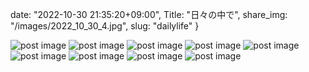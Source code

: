 date: "2022-10-30 21:35:20+09:00",
Title: "日々の中で",
share_img: "/images/2022_10_30_4.jpg",
slug: "dailylife"
}

<img src="/images/2022_10_30_1.jpg" alt="post image" />
<img src="/images/2022_10_30_2.jpg" alt="post image" />
<img src="/images/2022_10_30_3.jpg" alt="post image" />
<img src="/images/2022_10_30_4.jpg" alt="post image" />
<img src="/images/2022_10_30_5.jpg" alt="post image" />
<img src="/images/2022_10_30_6.jpg" alt="post image" />
<img src="/images/2022_10_30_7.jpg" alt="post image" />
<img src="/images/2022_10_30_8.jpg" alt="post image" />
<img src="/images/2022_10_30_9.jpg" alt="post image" />